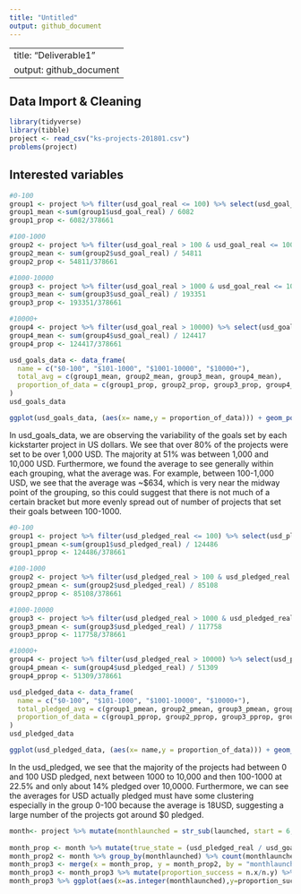 ```yaml
---
title: "Untitled"
output: github_document
---
```

---
title: "Deliverable1"
output: github_document
---



## Data Import & Cleaning

```r
library(tidyverse)
library(tibble)
project <- read_csv("ks-projects-201801.csv")
problems(project) 


```

## Interested variables


```r
#0-100
group1 <- project %>% filter(usd_goal_real <= 100) %>% select(usd_goal_real)
group1_mean <-sum(group1$usd_goal_real) / 6082
group1_prop <- 6082/378661

#100-1000
group2 <- project %>% filter(usd_goal_real > 100 & usd_goal_real <= 1000) %>% select(usd_goal_real)
group2_mean <- sum(group2$usd_goal_real) / 54811
group2_prop <- 54811/378661

#1000-10000
group3 <- project %>% filter(usd_goal_real > 1000 & usd_goal_real <= 10000) %>% select(usd_goal_real)
group3_mean <- sum(group3$usd_goal_real) / 193351
group3_prop <- 193351/378661

#10000+
group4 <- project %>% filter(usd_goal_real > 10000) %>% select(usd_goal_real)
group4_mean <- sum(group4$usd_goal_real) / 124417
group4_prop <- 124417/378661

usd_goals_data <- data_frame(
  name = c("$0-100", "$101-1000", "$1001-10000", "$10000+"),
  total_avg = c(group1_mean, group2_mean, group3_mean, group4_mean),
  proportion_of_data = c(group1_prop, group2_prop, group3_prop, group4_prop)
)
usd_goals_data

ggplot(usd_goals_data, (aes(x= name,y = proportion_of_data))) + geom_point(aes(color = name))

```
In usd_goals_data, we are observing the variability of the goals set by each kickstarter project in US dollars. We see that over 80% of the projects were set to be over 1,000 USD. The majority at 51% was between 1,000 and 10,000 USD. Furthermore, we found the average to see generally within each grouping, what the average was. For example, between 100-1,000 USD, we see that the average was ~$634, which is very near the midway point of the grouping, so this could suggest that there is not much of a certain bracket but more evenly spread out of number of projects that set their goals between 100-1000.

```r

#0-100
group1 <- project %>% filter(usd_pledged_real <= 100) %>% select(usd_pledged_real)
group1_pmean <-sum(group1$usd_pledged_real) / 124486
group1_pprop <- 124486/378661

#100-1000
group2 <- project %>% filter(usd_pledged_real > 100 & usd_pledged_real <= 1000) %>% select(usd_pledged_real)
group2_pmean <- sum(group2$usd_pledged_real) / 85108
group2_pprop <- 85108/378661

#1000-10000
group3 <- project %>% filter(usd_pledged_real > 1000 & usd_pledged_real <= 10000) %>% select(usd_pledged_real)
group3_pmean <- sum(group3$usd_pledged_real) / 117758
group3_pprop <- 117758/378661

#10000+
group4 <- project %>% filter(usd_pledged_real > 10000) %>% select(usd_pledged_real)
group4_pmean <- sum(group4$usd_pledged_real) / 51309
group4_pprop <- 51309/378661

usd_pledged_data <- data_frame(
  name = c("$0-100", "$101-1000", "$1001-10000", "$10000+"),
  total_pledged_avg = c(group1_pmean, group2_pmean, group3_pmean, group4_pmean),
  proportion_of_data = c(group1_pprop, group2_pprop, group3_pprop, group4_pprop)
)
usd_pledged_data

ggplot(usd_pledged_data, (aes(x= name,y = proportion_of_data))) + geom_point(aes(color = name))

```

In the usd_pledged, we see that the majority of the projects had between 0 and 100 USD pledged, next between 1000 to 10,000 and then 100-1000 at 22.5% and only about 14% pledged over 10,0000. Furthermore, we can see the averages for USD actually pledged must have some clustering especially in the group 0-100 because the average is 18USD, suggesting a large number of the projects got around $0 pledged.


```r

month<- project %>% mutate(monthlaunched = str_sub(launched, start = 6, end = 7)) %>% mutate(true_state = (usd_pledged_real / usd_goal_real)>1)
  
month_prop <- month %>% mutate(true_state = (usd_pledged_real / usd_goal_real)>1)%>% group_by(monthlaunched) %>% count(true_state)
month_prop2 <- month %>% group_by(monthlaunched) %>% count(monthlaunched)
month_prop3 <- merge(x = month_prop, y = month_prop2, by = "monthlaunched", all = TRUE)
month_prop3 <- month_prop3 %>% mutate(proportion_success = n.x/n.y) %>% filter(true_state == TRUE)
month_prop3 %>% ggplot(aes(x=as.integer(monthlaunched),y=proportion_success)) + geom_line() + geom_point() + labs (x = 'Month', y = 'Proportion Successful', title = 'Proportion of Projects Successful based on Month Launched' )

```
